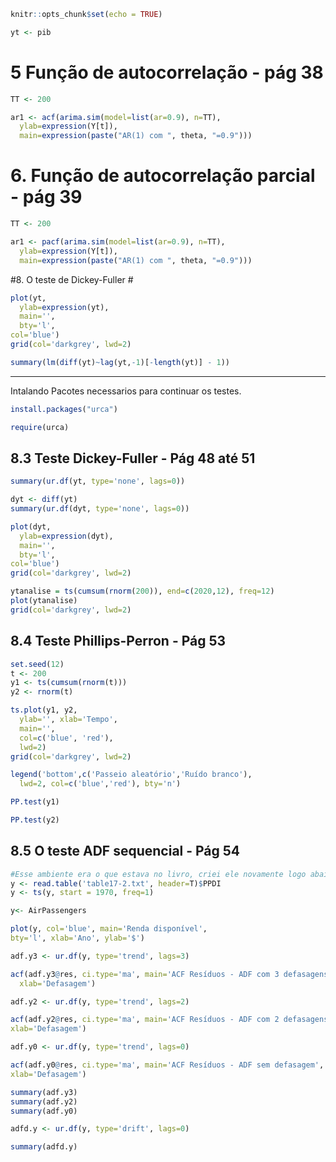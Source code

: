 
```r
knitr::opts_chunk$set(echo = TRUE)
```

```r
yt <- pib
```

# 5 Função de autocorrelação - pág 38 #

```r
TT <- 200

ar1 <- acf(arima.sim(model=list(ar=0.9), n=TT),
  ylab=expression(Y[t]),
  main=expression(paste("AR(1) com ", theta, "=0.9")))
```

# 6.  Função de autocorrelação parcial - pág 39 #

```r
TT <- 200

ar1 <- pacf(arima.sim(model=list(ar=0.9), n=TT),
  ylab=expression(Y[t]),
  main=expression(paste("AR(1) com ", theta, "=0.9")))
```


#8. O teste de Dickey-Fuller #
  
```r
plot(yt,
  ylab=expression(yt),
  main='',
  bty='l',
col='blue')
grid(col='darkgrey', lwd=2)
```
  
```r
summary(lm(diff(yt)~lag(yt,-1)[-length(yt)] - 1))
```

-----
Intalando Pacotes necessarios para continuar os testes.

```r
install.packages("urca")
```

```r
require(urca)
```

## 8.3 Teste Dickey-Fuller - Pág 48 até 51 ##

```r
summary(ur.df(yt, type='none', lags=0))
```

```r
dyt <- diff(yt)
summary(ur.df(dyt, type='none', lags=0))
```

```r
plot(dyt,
  ylab=expression(dyt),
  main='',
  bty='l',
col='blue')
grid(col='darkgrey', lwd=2)
```

```r
ytanalise = ts(cumsum(rnorm(200)), end=c(2020,12), freq=12)
plot(ytanalise)
grid(col='darkgrey', lwd=2)

```

## 8.4 Teste Phillips-Perron - Pág 53 ##

```r
set.seed(12)
t <- 200
y1 <- ts(cumsum(rnorm(t)))
y2 <- rnorm(t)
```


```r
ts.plot(y1, y2,
  ylab='', xlab='Tempo',
  main='',
  col=c('blue', 'red'),
  lwd=2)
grid(col='darkgrey', lwd=2)

legend('bottom',c('Passeio aleatório','Ruído branco'),
  lwd=2, col=c('blue','red'), bty='n')
```

```r
PP.test(y1)
```

```r
PP.test(y2)
```

## 8.5 O teste ADF sequencial - Pág 54 ##

```r
#Esse ambiente era o que estava no livro, criei ele novamente logo abaixo e colocando o banco de dados airpassengers
y <- read.table('table17-2.txt', header=T)$PPDI
y <- ts(y, start = 1970, freq=1)
```

```r
y<- AirPassengers
```

```r
plot(y, col='blue', main='Renda disponível',
bty='l', xlab='Ano', ylab='$')
```

```r
adf.y3 <- ur.df(y, type='trend', lags=3)

acf(adf.y3@res, ci.type='ma', main='ACF Resíduos - ADF com 3 defasagens',
  xlab='Defasagem')
```

```r
adf.y2 <- ur.df(y, type='trend', lags=2)

acf(adf.y2@res, ci.type='ma', main='ACF Resíduos - ADF com 2 defasagens',
xlab='Defasagem')
```

```r
adf.y0 <- ur.df(y, type='trend', lags=0)

acf(adf.y0@res, ci.type='ma', main='ACF Resíduos - ADF sem defasagem',
xlab='Defasagem')
```


```r
summary(adf.y3)
summary(adf.y2)
summary(adf.y0)
```


```r
adfd.y <- ur.df(y, type='drift', lags=0)

summary(adfd.y)
```
